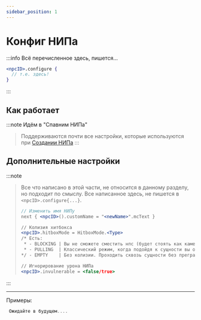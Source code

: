 ```yaml
---
sidebar_position: 1
---
```


# Конфиг НИПа

:::info Всё перечисленное здесь, пишется...
```jsx
<npcID>.configure {
  // т.е. здесь!
}
```
:::

## Как работает

:::note Идём в "Спавним НИПа"
> Поддерживаются почти все настройки, которые используются при [Создании НИПа](./0-npc-create.mdx)
:::

## Дополнительные настройки

:::note
> Все что написано в этой части, не относится в данному разделу, но подходит по смыслу.
> Все написанное здесь, не пишется в `<npcID>.configure{...}`.
> ```jsx
> // Изменить имя НИПу
> next { <npcID>().customName = "<newName>".mcText }
> 
> // Колизия хитбокса
> <npcID>.hitboxMode = HitboxMode.<Type>
> /* Есть:
>  * - BLOCKING | Вы не сможете сместить нпс (будет стоять как камень)
>  * - PULLING  | Классический режим, когда подойдя к сущности вы отталкиваетесь друг от друга
> */ - EMPTY    | Без колизии. Проходить сквозь сущности без преград
> 
> // Игнорирование урона НИПа
> <npcID>.invulnerable = <false/true>
> ```
:::

---

Примеры:
```jsx
 Ожидайте в будущем....
```
